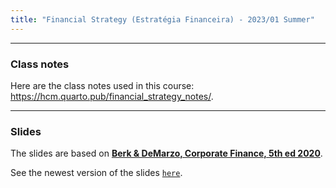 ```yaml
---
title: "Financial Strategy (Estratégia Financeira) - 2023/01 Summer"
---
```


___

### Class notes

Here are the class notes used in this course: [https://hcm.quarto.pub/financial_strategy_notes/](https://hcm.quarto.pub/financial_strategy_notes/).

___

###  Slides

The slides are based on [**Berk & DeMarzo, Corporate Finance, 5th ed 2020**](https://www.amazon.com.br/Corporate-Finance-Global-Jonathan-Berk/dp/1292304154).

See the newest version of the slides  [`here`](https://henriquemartins.net/teaching/financial_strategy/).





